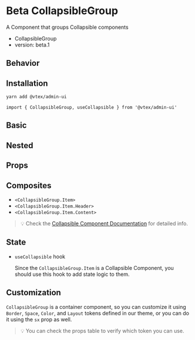 

<Meta title="design-system/components/CollapsibleGroup" />

# Beta CollapsibleGroup

A Component that groups Collapsible components

- CollapsibleGroup
- version: beta.1

## Behavior

<Canvas>
  <Story id="beta-collapsiblegroup--nested" />
</Canvas>

## Installation

```bash
yarn add @vtex/admin-ui
```

```tsx
import { CollapsibleGroup, useCollapsible } from '@vtex/admin-ui'
```

## Basic

<Canvas>
  <Story id="beta-collapsiblegroup--simple" />
</Canvas>

## Nested

<Canvas>
  <Story id="beta-collapsiblegroup--nested" />
</Canvas>

## Props

<Props of={CollapsibleGroup} />

## Composites

- `<CollapsibleGroup.Item>`
- `<CollapsibleGroup.Item.Header>`
- `<CollapsibleGroup.Item.Content>`

> 💡 Check the [Collapsible Component Documentation](https://admin-ui.vercel.app/?path=/story/design-system-components-collapsible--page) for detailed info.

## State

- `useCollapsible` hook

  Since the `CollapsibleGroup.Item` is a Collapsible Component, you should use this hook to add state logic to them.

## Customization

`CollapsibleGroup` is a container component, so you can customize it using `Border`, `Space`, `Color`, and `Layout` tokens defined in our theme, or you can do it using the `sx` prop as well.

> 💡 You can check the props table to verify which token you can use.
